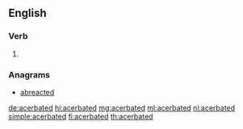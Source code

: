 ==English==

===Verb===
{{head|en|verb form}}

# {{en-past of|acerbate}}

===Anagrams===
* [[abreacted#English|abreacted]]

[[de:acerbated]]
[[hi:acerbated]]
[[mg:acerbated]]
[[ml:acerbated]]
[[nl:acerbated]]
[[simple:acerbated]]
[[fi:acerbated]]
[[th:acerbated]]
